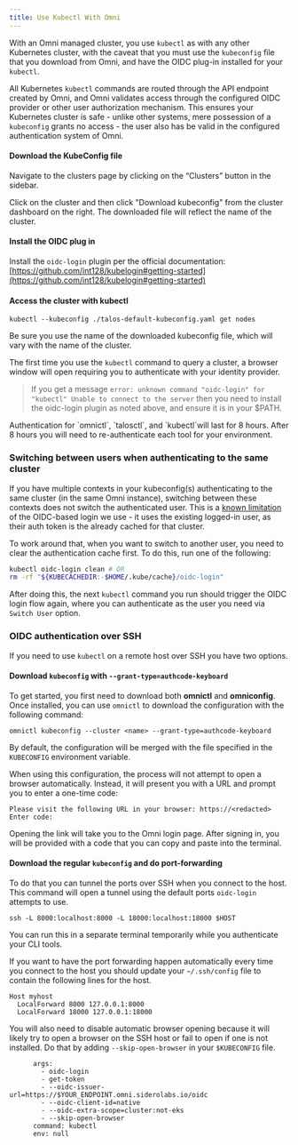 ```yaml
---
title: Use Kubectl With Omni
---
```


With an Omni managed cluster, you use `kubectl` as with any other Kubernetes cluster, with the caveat that you must use the `kubeconfig` file that you download from Omni, and have the OIDC plug-in installed for your `kubectl`.

All Kubernetes `kubectl` commands are routed through the API endpoint created by Omni, and Omni validates access through the configured OIDC provider or other user authorization mechanism. This ensures your Kubernetes cluster is safe - unlike other systems, mere possession of a `kubeconfig` grants no access - the user also has be valid in the configured authentication system of Omni.

#### Download the KubeConfig file <a href="#download-the-kubeconfig-file" id="download-the-kubeconfig-file"></a>

Navigate to the clusters page by clicking on the “Clusters” button in the sidebar.

Click on the cluster and then click "Download  kubeconfig" from the cluster dashboard on the right. The downloaded file will reflect the name of the cluster.

#### Install the OIDC plug in <a href="#install-the-oidc-plug-in" id="install-the-oidc-plug-in"></a>

Install the `oidc-login` plugin per the official documentation: [https://github.com/int128/kubelogin#getting-started](https://github.com/int128/kubelogin#getting-started)

#### Access the cluster with kubectl <a href="#access-the-cluster-with-kubectl" id="access-the-cluster-with-kubectl"></a>

```
kubectl --kubeconfig ./talos-default-kubeconfig.yaml get nodes
```

Be sure you use the name of the downloaded kubeconfig file, which will vary with the name of the cluster.

The first time you use the `kubectl` command to query a cluster, a browser window will open requiring you to authenticate with your identity provider.

> If you get a message `error: unknown command "oidc-login" for "kubectl" Unable to connect to the server` then you need to install the oidc-login plugin as noted above, and ensure it is in your $PATH.

<Info>
Authentication for `omnictl`, `talosctl`, and `kubectl`will last for 8 hours. After 8 hours you will need to re-authenticate each tool for your environment.
</Info>

### Switching between users when authenticating to the same cluster

If you have multiple contexts in your kubeconfig(s) authenticating to the same cluster (in the same Omni instance), switching between these contexts does not switch the authenticated user. This is a [known limitation](https://github.com/int128/kubelogin/issues/29) of the OIDC-based login we use - it uses the existing logged-in user, as their auth token is the already cached for that cluster.

To work around that, when you want to switch to another user, you need to clear the authentication cache first. To do this, run one of the following:

```bash
kubectl oidc-login clean # OR
rm -rf "${KUBECACHEDIR:-$HOME/.kube/cache}/oidc-login"
```

After doing this, the next `kubectl` command you run should trigger the OIDC login flow again, where you can authenticate as the user you need via `Switch User` option.

### OIDC authentication over SSH <a href="#oidc-authentication-over-ssh" id="oidc-authentication-over-ssh"></a>

If you need to use `kubectl` on a remote host over SSH you have two options.

#### Download `kubeconfig` with `--grant-type=authcode-keyboard`

To get started, you first need to download both **omnictl** and **omniconfig**. Once installed, you can use `omnictl` to download the configuration with the following command:

```
omnictl kubeconfig --cluster <name> --grant-type=authcode-keyboard
```

By default, the configuration will be merged with the file specified in the `KUBECONFIG` environment variable.

When using this configuration, the process will not attempt to open a browser automatically. Instead, it will present you with a URL and prompt you to enter a one-time code:

```
Please visit the following URL in your browser: https://<redacted>
Enter code:
```

Opening the link will take you to the Omni login page. After signing in, you will be provided with a code that you can copy and paste into the terminal.

#### Download the regular `kubeconfig` and do port-forwarding

To do that you can tunnel the ports over SSH when you connect to the host. This command will open a tunnel using the default ports `oidc-login` attempts to use.

```
ssh -L 8000:localhost:8000 -L 18000:localhost:18000 $HOST
```

You can run this in a separate terminal temporarily while you authenticate your CLI tools.

If you want to have the port forwarding happen automatically every time you connect to the host you should update your `~/.ssh/config` file to contain the following lines for the host.

```
Host myhost
  LocalForward 8000 127.0.0.1:8000
  LocalForward 18000 127.0.0.1:18000
```

You will also need to disable automatic browser opening because it will likely try to open a browser on the SSH host or fail to open if one is not installed. Do that by adding `--skip-open-browser` in your `$KUBECONFIG` file.

```
      args:
        - oidc-login
        - get-token
        - --oidc-issuer-url=https://$YOUR_ENDPOINT.omni.siderolabs.io/oidc
        - --oidc-client-id=native
        - --oidc-extra-scope=cluster:not-eks
        - --skip-open-browser
      command: kubectl
      env: null
```
